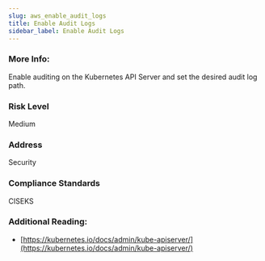 ```yaml
---
slug: aws_enable_audit_logs
title: Enable Audit Logs
sidebar_label: Enable Audit Logs
---
```


### More Info:

Enable auditing on the Kubernetes API Server and set the desired audit log path.

### Risk Level

Medium

### Address

Security

### Compliance Standards

CISEKS


### Additional Reading:

- [https://kubernetes.io/docs/admin/kube-apiserver/](https://kubernetes.io/docs/admin/kube-apiserver/) 

